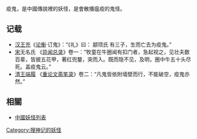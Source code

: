 疫鬼，是中國傳說裡的妖怪，是會散播瘟疫的鬼怪。
==记载==
*[[汉|汉]][[王充|王充]]《[[论衡|论衡]]·订鬼》：“《礼》曰： 颛顼氏 有三子，生而亡去为疫鬼。”
*[[宋|宋]]无名氏 《[[异闻总录|异闻总录]]》卷一：“牧童在牛圈闻有扣门者，急起视之，见壮夫数百辈，皆披五花甲，著红兜鍪，突而入。既而隐不见，及明，圈中牛五十头尽死。盖疫鬼云。”
*[[清|清]][[王端履|王端履]] 《[[重论文斋笔录|重论文斋笔录]]》卷二：“凡鬼皆依附墙壁而行，不能破空，疫鬼亦然。”

==相關==
*[[中國妖怪列表|中國妖怪列表]]

[[Category:搜神记的妖怪|Category:搜神记的妖怪]]